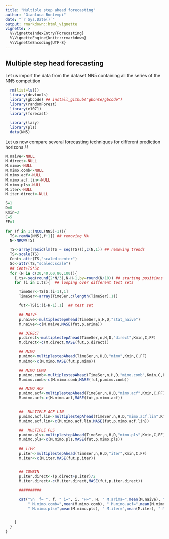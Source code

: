 ```yaml
---
title: "Multiple step ahead forecasting"
author: "Gianluca Bontempi"
date: "`r Sys.Date()`"
output: rmarkdown::html_vignette
vignette: >
  %\VignetteIndexEntry{Forecasting}
  %\VignetteEngine{knitr::rmarkdown}
  %\VignetteEncoding{UTF-8}
---
```

  
  
## Multiple step head forecasting
  
  Let us import the data from the dataset NN5 containing all the series of the NN5 competition
  
```r
  rm(list=ls())
  library(devtools)
  library(gbcode) ## install_github("gbonte/gbcode")
  library(randomForest)
  library(e1071)
  library(forecast)

  library(lazy)
  library(pls)
  data(NN5)
```
  
  
  Let us now compare several forecasting techniques for different prediction horizons $H$ 
 
  
```r
  

M.naive<-NULL
M.direct<-NULL
M.mimo<-NULL
M.mimo.comb<-NULL
M.mimo.acf<-NULL
M.mimo.acf.lin<-NULL
M.mimo.pls<-NULL
M.iter<-NULL
M.iter.direct<-NULL

S=1
D=0
Kmin=3
C=5
FF=1

for (f in 1:(NCOL(NN5)-1)){
  TS<-remNA(NN5[,f+1]) ## removing NA
  N<-NROW(TS)

  TS<-array(resid(lm(TS ~ seq(TS))),c(N,1)) ## removing trends
  TS<-scale(TS)
  Cent<-attr(TS,"scaled:center")
  Sc<-attr(TS,"scaled:scale")
  ## Cent+TS*Sc
  for (H in c(20,40,60,80,100)){
    I.ts<-seq(round(2*N/3),N-H-1,by=round(N/10)) ## starting positions of the test set
    for (i in I.ts){  ## looping over different test sets

      TimeSer<-TS[S:(i-1),1]
      TimeSer<-array(TimeSer,c(length(TimeSer),1))

      fut<-TS[i:(i+H-1),1]  ## test set

      ## NAIVE
      p.naive<-multiplestepAhead(TimeSer,n,H,D,"stat_naive")
      M.naive<-c(M.naive,MASE(fut,p.arima))

      ## DIRECT
      p.direct<-multiplestepAhead(TimeSer,n,H,D,"direct",Kmin,C,FF)
      M.direct<-c(M.direct,MASE(fut,p.direct))

      ## MIMO
      p.mimo<-multiplestepAhead(TimeSer,n,H,D,"mimo",Kmin,C,FF)
      M.mimo<-c(M.mimo,MASE(fut,p.mimo))

      ## MIMO COMB
      p.mimo.comb<-multiplestepAhead(TimeSer,n,H,D,"mimo.comb",Kmin,C,FF)
      M.mimo.comb<-c(M.mimo.comb,MASE(fut,p.mimo.comb))

      ## MIMO ACF
      p.mimo.acf<-multiplestepAhead(TimeSer,n,H,D,"mimo.acf",Kmin,C,FF)
      M.mimo.acf<-c(M.mimo.acf,MASE(fut,p.mimo.acf))


      ##  MULTIPLE ACF LIN
      p.mimo.acf.lin<-multiplestepAhead(TimeSer,n,H,D,"mimo.acf.lin",Kmin,C,FF)
      M.mimo.acf.lin<-c(M.mimo.acf.lin,MASE(fut,p.mimo.acf.lin))

      ##  MULTIPLE PLS
      p.mimo.pls<-multiplestepAhead(TimeSer,n,H,D,"mimo.pls",Kmin,C,FF)
      M.mimo.pls<-c(M.mimo.pls,MASE(fut,p.mimo.pls))

      ## ITER
      p.iter<-multiplestepAhead(TimeSer,n,H,D,"iter",Kmin,C,FF)
      M.iter<-c(M.iter,MASE(fut,p.iter))


      ## COMBIN
      p.iter.direct<-(p.direct+p.iter)/2
      M.iter.direct<-c(M.iter.direct,MASE(fut,p.iter.direct))

      ##########

      cat("\n  f= ", f, " i=", i, "H=", H, " M.arima=",mean(M.naive), " M.direct=",mean(M.direct), " M.mimo=",mean(M.mimo),
          " M.mimo.comb=",mean(M.mimo.comb), " M.mimo.acf=",mean(M.mimo.acf), " M.mimo.acf.lin=",mean(M.mimo.acf.lin),
          " M.mimo.pls=",mean(M.mimo.pls), " M.iter=",mean(M.iter), " M.iter.direct=",mean(M.iter.direct),"\n")


    }
  }
}

```
  
